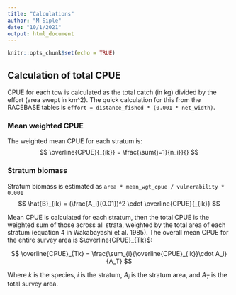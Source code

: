 ```yaml
---
title: "Calculations"
author: "M Siple"
date: "10/1/2021"
output: html_document
---
```


```r
knitr::opts_chunk$set(echo = TRUE)
```

## Calculation of total CPUE
CPUE for each tow is calculated as the total catch (in kg) divided by the effort (area swept in km^2). The quick calculation for this from the RACEBASE tables is `effort = distance_fished * (0.001 * net_width)`. 

### Mean weighted CPUE
The weighted mean CPUE for each stratum is:
$$
\overline{CPUE}{_{ik}} = \frac{\sum{j=1}{n_i}}{}
$$


### Stratum biomass
Stratum biomass is estimated as  `area * mean_wgt_cpue / vulnerability * 0.001`
$$
\hat{B}_{ik} = (\frac{A_i}{0.01})^2 \cdot \overline{CPUE}{_{ik}}
$$

Mean CPUE is calculated for each stratum, then the total CPUE is the weighted sum of those across all strata, weighted by the total area of each stratum (equation 4 in Wakabayashi et al. 1985). The overall mean CPUE for the entire survey area is $\overline{CPUE}_{Tk}$:

$$
\overline{CPUE}_{Tk} = \frac{\sum_{i}{\overline{CPUE}_{ik}}\cdot A_i}{A_T}
$$

Where $k$ is the species, $i$ is the stratum, $A_i$ is the stratum area, and $A_T$ is the total survey area.
